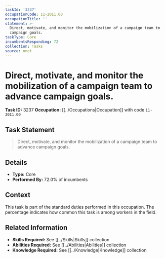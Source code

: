 ```yaml
---
taskId: '3237'
occupationCode: 11-2011.00
occupationTitle: ''
statement: >-
  Direct, motivate, and monitor the mobilization of a campaign team to advance
  campaign goals.
taskType: Core
incumbentsResponding: 72
collection: Tasks
source: onet
---
```

# Direct, motivate, and monitor the mobilization of a campaign team to advance campaign goals.

**Task ID:** 3237
**Occupation:** [[../Occupations|Occupation]] with code `11-2011.00`

## Task Statement

> Direct, motivate, and monitor the mobilization of a campaign team to advance campaign goals.

## Details

- **Type:** Core
- **Performed By:** 72.0% of incumbents

## Context

This task is part of the standard duties performed in this occupation. The percentage indicates how common this task is among workers in the field.

## Related Information

- **Skills Required:** See [[../Skills|Skills]] collection
- **Abilities Required:** See [[../Abilities|Abilities]] collection
- **Knowledge Required:** See [[../Knowledge|Knowledge]] collection
